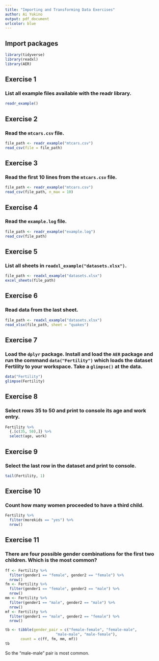 ---
title: "Importing and Transforming Data Exercises"
author: Ai Yukino
output: pdf_document
urlcolor: blue
---

## Import packages

```{r}
library(tidyverse)
library(readxl)
library(AER)
```

## Exercise 1

### List all example files available with the readr library.

```{r}
readr_example()
```

\newpage

## Exercise 2

### Read the `mtcars.csv` file.

```{r message = FALSE}
file_path <- readr_example("mtcars.csv")
read_csv(file = file_path)
```

\newpage

## Exercise 3

### Read the first 10 lines from the `mtcars.csv` file.

```{r message = FALSE}
file_path <- readr_example("mtcars.csv")
read_csv(file_path, n_max = 10)
```

\newpage

## Exercise 4

### Read the `example.log` file.

```{r message = FALSE}
file_path <- readr_example("example.log")
read_csv(file_path)
```

\newpage

## Exercise 5

### List all sheets in `readxl_example("datasets.xlsx")`.


```{r}
file_path <- readxl_example("datasets.xlsx")
excel_sheets(file_path)
```

\newpage

## Exercise 6

### Read data from the last sheet.

```{r}
file_path <- readxl_example("datasets.xlsx")
read_xlsx(file_path, sheet = "quakes")
```

\newpage

## Exercise 7

### Load the `dplyr` package. Install and load the `AER` package and run the command `data("Fertility")` which loads the dataset Fertility to your workspace. Take a `glimpse()` at the data.

```{r}
data("Fertility")
glimpse(Fertility)
```

\newpage

## Exercise 8

### Select rows 35 to 50 and print to console its age and work entry.

```{r}
Fertility %>%
  {.[c(35, 50),]} %>%
  select(age, work)
```

\newpage

## Exercise 9

### Select the last row in the dataset and print to console.

```{r}
tail(Fertility, 1)
```

\newpage

## Exercise 10

### Count how many women proceeded to have a third child.

```{r}
Fertility %>%
  filter(morekids == "yes") %>%
  nrow()
```

\newpage

## Exercise 11

### There are four possible gender combinations for the first two children. Which is the most common?

```{r}
ff <- Fertility %>%
  filter(gender1 == "female", gender2 == "female") %>%
  nrow()
fm <- Fertility %>%
  filter(gender1 == "female", gender2 == "male") %>%
  nrow()
mm <- Fertility %>%
  filter(gender1 == "male", gender2 == "male") %>%
  nrow()
mf <- Fertility %>%
  filter(gender1 == "male", gender2 == "female") %>%
  nrow()

tb <- tibble(gender_pair = c("female-female", "female-male",
                       "male-male", "male-female"),
       count = c(ff, fm, mm, mf))
tb
```

So the "male-male" pair is most common.
